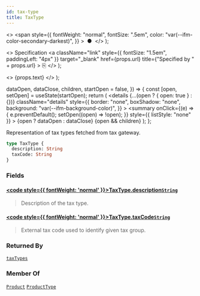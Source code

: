 ```yaml
---
id: tax-type
title: TaxType
---
```


  <>
    <span
      style={{
        fontWeight: "normal",
        fontSize: ".5em",
        color: "var(--ifm-color-secondary-darkest)",
      }}
    >
      &nbsp;●&nbsp;
    </span>
  </>
);

  <>
    Specification
    <a
      className="link"
      style={{ fontSize: "1.5em", paddingLeft: "4px" }}
      target="\_blank"
      href={props.url}
      title={"Specified by " + props.url}
    >
      ⎘
    </a>
  </>
);

  <>
    <span className={props.class}>{props.text}</span>
  </>
);


  dataOpen,
  dataClose,
  children,
  startOpen = false,
}) => {
  const [open, setOpen] = useState(startOpen);
  return (
    <details
      {...(open ? { open: true } : {})}
      className="details"
      style={{
        border: "none",
        boxShadow: "none",
        background: "var(--ifm-background-color)",
      }}
    >
      <summary
        onClick={(e) => {
          e.preventDefault();
          setOpen((open) => !open);
        }}
        style={{ listStyle: "none" }}
      >
        {open ? dataOpen : dataClose}
      </summary>
      {open && children}
    </details>
  );
};

Representation of tax types fetched from tax gateway.

```graphql
type TaxType {
  description: String
  taxCode: String
}
```

### Fields

#### [<code style={{ fontWeight: 'normal' }}>TaxType.<b>description</b></code>](#)<Bullet />[`String`](../../../api-storefront/miscellaneous/scalars/string) <Badge class="badge badge--secondary" text="scalar"/> <Badge class="badge badge--secondary" text="miscellaneous"/>

> Description of the tax type.

#### [<code style={{ fontWeight: 'normal' }}>TaxType.<b>taxCode</b></code>](#)<Bullet />[`String`](../../../api-storefront/miscellaneous/scalars/string) <Badge class="badge badge--secondary" text="scalar"/> <Badge class="badge badge--secondary" text="miscellaneous"/>

> External tax code used to identify given tax group.

### Returned By

[`taxTypes`](../../../api-storefront/taxes/queries/tax-types) <Badge class="badge badge--secondary" text="query"/>

### Member Of

[`Product`](../../../api-storefront/products/objects/product) <Badge class="badge badge--secondary" text="object"/><Bullet />[`ProductType`](../../../api-storefront/products/objects/product-type) <Badge class="badge badge--secondary" text="object"/>
